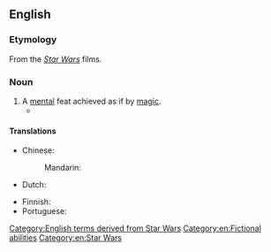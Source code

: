 ==English==

===Etymology===
From the ''[[Star Wars]]'' films.

===Noun===
{{en-noun}}

# A [[mental]] feat achieved as if by [[magic]].
#* {{seeCites|en}}

====Translations====
{{trans-top|mental feat}}
* Chinese:
*: Mandarin: {{t-needed|cmn}}
* Dutch: {{t-needed|nl}}
{{trans-mid}}
* Finnish: {{t|fi|jeditemppu}}
* Portuguese: {{t|pt|truque mental jedi|m}}
{{trans-bottom}}

[[Category:English terms derived from Star Wars]]
[[Category:en:Fictional abilities]]
[[Category:en:Star Wars]]